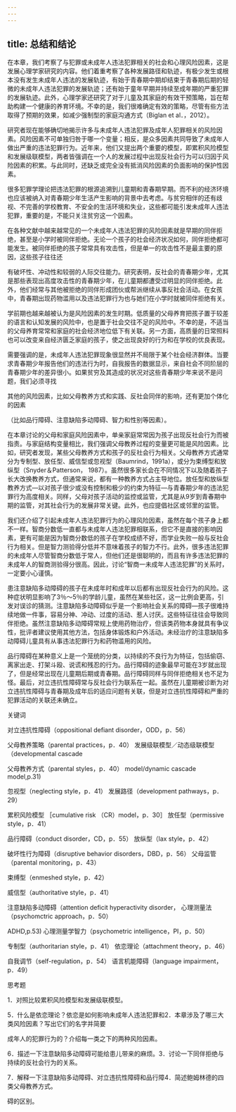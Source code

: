 ```yaml
---
---
---
```

title: 总结和结论
---



在本章，我们考察了与犯罪或未成年人违法犯罪相关的社会和心理风险因素，这是发展心理学家研究的内容。他们着重考察了各种发展路径和轨迹，有极少发生或根本没有发生未成年人违法的发展轨迹，有始于青春期中期却结束于青春期后期的轻微的未成年人违法犯罪的发展轨迹；还有始于童年早期并持续至成年期的严重犯罪的发展轨迹。此外，心理学家还研究了对于儿童及其家庭的有效干预策略，旨在帮助构建一个健康的养育环境。不幸的是，我们很难确定有效的策略，尽管有些方法取得了预期的效果，如减少强制型的家庭沟通方式（Biglan et al．，2012）。

研究者现在能够确切地揭示许多与未成年人违法犯罪及成年人犯罪相关的风险因素。风险因素不可单独归咎于哪一个变量；相反，是众多因素共同导致了未成年人做出严重的违法犯罪行为。近年来，他们又提出两个重要的模型，即累积风险模型和发展级联模型，两者皆强调在一个人的发展过程中出现反社会行为可以归因于风险因素的积累。与此同时，还缺乏或完全没有抵消风险因素的负面影响的保护性因素。

很多犯罪学理论把违法犯罪的根源追溯到儿童期和青春期早期。而不利的经济环境也应该被纳入对青春期少年生活产生影响的背景中去考虑。与贫穷相伴的还有歧视、不完善的学校教育、不安全的生活环境和失业，这些都可能引发未成年人违法犯罪，重要的是，不能只关注贫穷这一个因素。

在各种文献中越来越常见的一个未成年人违法犯罪的风险因素就是早期的同伴拒绝，甚至是小学时被同伴拒绝。无论一个孩子的社会经济状况如何，同伴拒绝都可能发生。被同伴拒绝的孩子常常具有攻击性，但是单一的攻击性不是最主要的原因，这些孩子往往还

有破坏性、冲动性和较弱的人际交往能力。研究表明，反社会的青春期少年，尤其是那些表现出高度攻击性的青春期少年，在儿童期都遭受过明显的同伴拒绝。此外，他们经常与其他被拒绝的同伴形成团伙或帮派继续从事反社会活动。在女孩中，青春期出现药物滥用以及违法犯罪行为也与她们在小学时就被同伴拒绝有关。

学前期也越来越被认为是风险因素的发生时期。低质量的父母养育把孩子置于较差的语言和认知发展的风险中，也是置于社会交往不足的风险中。不幸的是，不适当的父母养育常常和家庭的社会经济地位低下有关联。另一方面，高质量的日常照料也可以改变来自经济匮乏家庭的孩子，使之出现良好的行为和在学校的优良表现。

需要强调的是，未成年人违法犯罪现象很显然并不局限于某个社会经济群体。当要求青春期少年报告他们的违法行为时，自我报告的数据显示，来自社会不同阶层的青春期少年的差异很小。如果贫穷及其造成的状况对这些青春期少年来说不是问题，我们必须寻找

其他的风险因素，比如父母教养方式和实践、反社会同伴的影响，还有更加个体化的因素

（比如品行障碍、注意缺陷多动障碍、智力和性别等因素）。

在本章讨论的父母和家庭风险因素中，单亲家庭常常因为孩子出现反社会行为而被指责。与家庭结构变量相比，我们强调父母教养过程的变量更可能是风险因素。比如，研究者发现，某些父母教养方式和孩子的反社会行为相关。父母教养方式通常分为专制型、放任型、威信型或忽视型（Baumrind，1991a），或分为束缚型和放纵型（Snyder＆Patterson， 1987）。虽然很多家长会在不同情况下以及随着孩子长大改换教养方式，但通常来说，都有一种教养方式占主导地位。放任型和放纵型教养方式—以对孩子很少或没有控制和极少的约束为特征—与青春期少年的违法犯罪行为高度相关。同样，父母对孩子活动的监控或监管，尤其是从9岁到青春期中期的监管，对其社会行为的发展非常关键。此外，也应提倡社区或邻里的监管。

我们还介绍了引起未成年人违法犯罪行为的心理风险因素，虽然在每个孩子身上都不一样。智商分数低一直都与未成年人违法犯罪相联系，但它不是直接的影响因素，更有可能是因为智商分数低的孩子在学校成绩不好，而学业失败一般与反社会行为相关。但是智力测验得分低并不意味着孩子的智力不行。此外，很多违法犯罪的未成年人尽管智商分数低于常人，但他们还是很聪明的，而且有许多违法犯罪的未成年人的智商测验得分很高。因此，讨论“智商一未成年人违法犯罪”的关系时，一定要小心谨慎。

患注意缺陷多动障碍的孩子在未成年时和成年以后都有出现反社会行为的风险。这种症状明显影响了3％～5％的学龄儿童，虽然在某些社区，这一比例会更高，引发对误诊的猜测。注意缺陷多动障碍似乎是一个影响社会关系的障碍—孩子很难持续地做一件事，容易分神、冲动、过度的活动、惹人讨厌。这些特征往往会导致同伴拒绝。虽然注意缺陷多动障碍常规上使用药物治疗，但该类药物本身就具有争议性，批评者建议使用其他方法，包括身体锻炼和户外活动。未经治疗的注意缺陷多动障碍儿童具有从事违法犯罪行为和药物滥用的风险。

品行障碍在某种意义上是一个笼统的分类，以持续的不良行为为特征，包括偷窃、离家出走、打架斗殴、说谎和残忍的行为。品行障碍的迹象最早可能在3岁就出现了，但是经常出现在儿童期后期或青春期。品行障碍同样与同伴拒绝相关也不足为怪。最后，对立违抗性障碍常与反社会行为联系在一起。虽然在儿童期被诊断为对立违抗性障碍与青春期及成年后的适应问题有关联，但是对立违抗性障碍和严重的犯罪活动的关联还未确立。

关键词

对立违抗性障碍（oppositional defiant disorder，ODD，p．56）

父母教养策略（parental practices，p．40） 发展级联模型／动态级联模型（developmental cascade

父母教养方式（parental styles，p．40） model/dynamic cascade model,p.31)

忽视型（neglecting style，p．41） 发展路径（development pathways，p．29）

累积风险模型 ［cumulative risk （CR）model，p．30］ 放任型（permissive style，p．41）

品行障碍（conduct disorder，CD，p．55） 放纵型（lax style，p．42）

破坏性行为障碍（disruptive behavior disorders，DBD，p．56） 父母监管（parental monitoring，p．43）

束缚型（enmeshed style，p．42） 

威信型（authoritative style，p．41）

注意缺陷多动障碍（attention deficit hyperactivity disorder， 心理测量法（psychomctric approach，p．50）

ADHD,p.53) 心理测量学智力（psychometric intelligence，PI，p．50）

专制型（authoritarian style，p．41） 依恋理论（attachment theory，p．46）

自我调节（self-regulation，p．54） 语言机能障碍（language impairment，p．49）

思考题

1．对照比较累积风险模型和发展级联模型。

5．什么是依恋理论？依恋是如何影响未成年人违法犯罪和2．本章涉及了哪三大类风险因素？写出它们的名字并简要

成年人的犯罪行为的？介绍每一类之下的两种风险因素。

6．描述一下注意缺陷多动障碍可能给患儿带来的麻烦。3．讨论一下同伴拒绝与持续的反社会行为的关系。

7．解释一下注意缺陷多动障碍、对立违抗性障碍和品行障4．简述鲍姆林德的四类父母教养方式。

碍的区别。